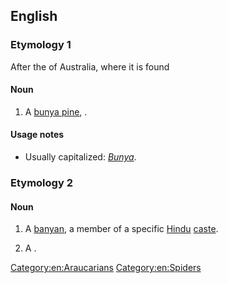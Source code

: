 ==English==

===Etymology 1===
After the {{w|Bunya mountains}} of Australia, where it is found

====Noun====
{{en-noun}}

# A [[bunya pine]], {{taxlink|Araucaria bidwillii|species|noshow=1}}.

====Usage notes====
* Usually capitalized: ''[[Bunya]]''.

===Etymology 2===
{{rfelite|en}}

====Noun====
{{en-noun}}

# {{context|dated|India|lang=en}} A [[banyan]], a member of a specific [[Hindu]] [[caste]].
# {{context|rare|lang=en}} A {{vern|bunya spider}}.


[[Category:en:Araucarians]]
[[Category:en:Spiders]]